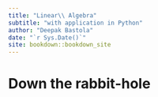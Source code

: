 ```yaml
--- 
title: "Linear\\ Algebra"
subtitle: "with application in Python"
author: "Deepak Bastola"
date: "`r Sys.Date()`"
site: bookdown::bookdown_site
---
```


# Down the rabbit-hole
